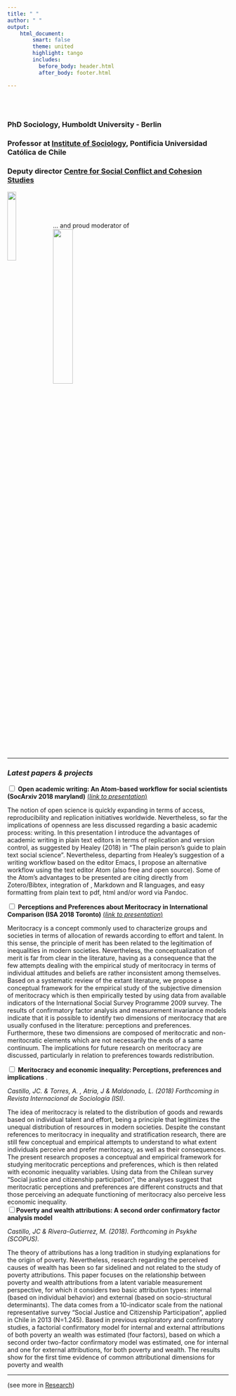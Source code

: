 ```yaml
---
title: " "
author: " "
output:
    html_document:
        smart: false
        theme: united
        highlight: tango
        includes:
          before_body: header.html
          after_body: footer.html

---
```


<br/>
<br/>

### PhD Sociology, Humboldt University - Berlin <br/>
### Professor at [Institute of Sociology](http://www.sociologia.uc.cl), Pontificia Universidad Católica de Chile <br/>
### Deputy director [Centre for Social Conflict and Cohesion Studies](http://www.coes.cl)
[<img src="images/logocoes.jpg" style="width:20%" align="left">](http://www.coes.cl)
<br/>
<br/>
<br/>
<br/>
... and proud moderator of <br/>
[<img src="images/socarxiv.jpg" style="width:30%">](http://www.socopen.org)
<br/>
<br/>

---

### _Latest papers & projects_

<div class="wrap-collabsible">
<input id="collapsible1" class="toggle" type="checkbox"><label for="collapsible1" class="lbl-toggle">
**Open academic writing: An Atom-based workflow for social scientists (SocArxiv 2018 maryland)** [(*link to presentation*)](https://juancarloscastillo.github.io/jc-castillo/documents/atomworkflow/Xiringito_press.html#1)
</label>
<div class="collapsible-content">
<div class="content-inner">
<p class="text">
The notion of open science is quickly expanding in terms of access, reproducibility and replication initiatives worldwide. Nevertheless, so far the implications of openness are less discussed regarding a basic academic process: writing. In this presentation I introduce the advantages of academic writing in plain text editors in terms of replication and version control, as suggested by Healey (2018) in "The plain person's guide to plain text social science". Nevertheless, departing from Healey's suggestion of a writing workflow based on the editor Emacs, I propose an alternative workflow using the text editor Atom (also free and open source). Some of the Atom's advantages to be presented are citing directly from Zotero/Bibtex, integration of \LaTeX \, Markdown and R languages, and easy formatting from plain text to pdf, html and/or word via Pandoc.
</div>
</div>
</div>


<div class="wrap-collabsible">
<input id="collapsible2" class="toggle" type="checkbox"><label for="collapsible1" class="lbl-toggle">
**Perceptions and Preferences about Meritocracy in International Comparison (ISA 2018 Toronto)** [(*link to presentation*)](https://juancarloscastillo.github.io/jc-castillo/documents/ISA2018presentation/castillo2018meritocracyISA.html#1)
</label>
<div class="collapsible-content">
<div class="content-inner">
<p class="text">
Meritocracy is a concept commonly used to characterize groups and societies in terms of allocation of rewards according to effort and talent. In this sense, the principle of merit has been related to the legitimation of inequalities in modern societies. Nevertheless, the conceptualization of merit is far from clear in the literature, having as a consequence that the few attempts dealing with the empirical study of meritocracy in terms of individual attitudes and beliefs are rather inconsistent among themselves. Based on a systematic review of the extant literature, we propose a conceptual framework for the empirical study of the subjective dimension of meritocracy which is then empirically tested by using data from available indicators of the International Social Survey Programme 2009 survey. The results of confirmatory factor analysis and measurement invariance models indicate that it is possible to identify two dimensions of meritocracy that are usually confused in the literature: perceptions and preferences. Furthermore, these two dimensions are composed of meritocratic and non-meritocratic elements which are not necessarily the ends of a same continuum. The implications for future research on meritocracy are discussed, particularly in relation to preferences towards redistribution.
</div>
</div>
</div>


<div class="wrap-collabsible">
<input id="collapsible3" class="toggle" type="checkbox"><label for="collapsible2" class="lbl-toggle">
**Meritocracy and economic inequality: Perceptions, preferences and implications** <i class="ai ai-open-access fa-lg" style="font-size:20px"></i>
<a href="https://www.researchgate.net/publication/325225032_Meritocracia_y_desigualdad_economica_Percepciones_preferencias_e_implicancias_Meritocracy_and_Economic_inequality_Perceptions_preferences_and_implications"> <i class="ai ai-researchgate fa-lg" style="font-size:20px;color:green"></i></a>
<a href="https://osf.io/preprints/socarxiv/qkpu4/">
<i class="ai ai-osf fa-lg" style="font-size:20px;color:blue"></i></a>.
</label>
<div class="collapsible-content">
<div class="content-inner">
<p class="text">
*Castillo, JC. & Torres, A. , Atria, J & Maldonado, L. (2018) Forthcoming in Revista Internacional de Sociología (ISI).*


The idea of meritocracy is related to the distribution of goods and rewards based on individual talent and effort, being a principle that legitimizes the unequal distribution of resources in modern societies. Despite the constant references to meritocracy in inequality and stratification research, there are still few conceptual and empirical attempts to understand to what extent individuals perceive and prefer meritocracy, as well as their consequences. The present research proposes a conceptual and empirical framework for  studying meritocratic perceptions and preferences, which is then related with economic inequality variables. Using data from the Chilean survey “Social justice and citizenship participation”, the analyses suggest that meritocratic perceptions and preferences are different constructs and that those perceiving an adequate functioning of meritocracy also perceive less economic inequality.
</details>
</div>
</div>
</div>

<div class="wrap-collabsible">
<input id="collapsible4" class="toggle" type="checkbox"><label for="collapsible3" class="lbl-toggle">**Poverty and wealth attributions: A second order confirmatory factor analysis model** <i class="ai ai-open-access fa-lg" style="font-size:20px"></i>
<a href="https://www.researchgate.net/publication/326637297_Common_dimensions_for_poverty_and_wealth_attributions">
<i class="ai ai-researchgate fa-lg" style="font-size:20px;color:green"></i></a>
<a href="https://osf.io/preprints/socarxiv/5xnrd/">
<i class="ai ai-osf fa-lg" style="font-size:20px;color:blue"></i></a>
</label>
<div class="collapsible-content">
<div class="content-inner">
<p class="text">
*Castillo, JC & Rivera-Gutierrez, M. (2018). Forthcoming in Psykhe (SCOPUS).*

The theory of attributions has a long tradition in studying explanations for the origin of poverty. Nevertheless, research regarding the perceived causes of wealth has been so far sidelined and not related to the study of poverty attributions. This paper focuses on the relationship between poverty and wealth attributions from a latent variable measurement perspective, for which it considers two basic attribution types: internal (based on individual behavior) and external (based on socio-structural determinants). The data comes from a 10-indicator scale from the national representative survey “Social Justice and Citizenship Participation”, applied in Chile in 2013 (N=1.245). Based in previous exploratory and confirmatory studies, a factorial confirmatory model for internal and external attributions of both poverty an wealth was estimated (four factors), based on which a second order two-factor confirmatory model was estimated, one for internal and one for external attributions, for both poverty and wealth. The results show for the first time evidence of common attributional dimensions for poverty and wealth
</div>
</div>
</div>




---

(see more in [Research](research.html))
